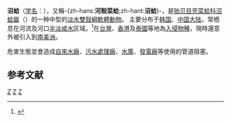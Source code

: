 {{noteTA
|T=zh-cn:沼蛤; zh-tw:河殼菜蛤;
|1=zh-cn:沼蛤; zh-tw:河殼菜蛤;
}}
{{Speciesbox
| image = Mexilhao.gif
| taxon = Limnoperna fortunei
| authority = (Dunker, 1857) {{r|WoRMS_506081}}
| synonyms_ref = {{r|WoRMS_506081}}
| synonyms = 
*''Dreissena siamensis''<small> Morelet, 1866</small>
*''Limnoperna depressa''<small> Brandt & Temcharoen, 1971</small>
*''Limnoperna lemeslei''<small> Rochebrune, 1882</small>
*''Limnoperna supoti''<small> Brandt, 1974</small>
*''Modiola cambodjensis''<small> Clessin, 1889</small>
*''Modiola lacustris''<small> Martens, 1875</small>
*''Mytilus martensi''<small> Neumayer, 1898</small>
*''Volsella fortunei''<small> Dunker, 1857</small>
}}

'''沼蛤'''（[[学名|学名]]：''{{lang|la|Limnoperna fortunei}}''），又稱-{zh-hans:'''河殼菜蛤''';zh-hant:'''沼蛤'''}-，是[[贻贝目|贻贝目]][[壳菜蛤科|壳菜蛤科]][[沼蛤屬|沼蛤屬]]（{{lang|la|''Limnoperna''}}）的一种中型的[[淡水生物|淡水]][[雙殼綱|雙殼綱]][[軟體動物|軟體動物]]。
主要分布于[[韩国|韩国]]、[[中国大陆|中国大陆]]，常栖息在河流及河口[[半淡咸水|半淡咸水]]区域。<ref>{{cite web|url=http://shell.sinica.edu.tw/chinese/shellbase_detail.php?science_no=2227|title=国际贝库：沼蛤|publisher=台湾贝类资料库|accessdate=2009-08-11|archive-date=2015-04-02|archive-url=https://web.archive.org/web/20150402131644/http://shell.sinica.edu.tw/chinese/shellbase_detail.php?science_no=2227|dead-url=no}}</ref>在[[台灣|台灣]]、[[香港|香港]]及[[泰國|泰國]]等地為[[入侵物種|入侵物種]]，現時還意外被引入到[[南美洲|南美洲]]。

危害生態並會造成[[自來水廠|自來水廠]]、[[污水處理廠|污水處理廠]]、[[水庫|水庫]]、[[發電廠|發電廠]]等使用的管道阻塞。

==参考文献==
{{reflist|refs=
<ref name="WoRMS_506081">{{WoRMS |id=506081 |last=Huber |first=Markus |year=2010 |db=Marine Mollusca |title=''Limnoperna fortunei'' (Dunker, 1857)  |accessdate=2012-04-21}}</ref>
}}

{{Commons category|Limnoperna fortunei}}
{{Taxonbar}}
[[Category:殼菜蛤屬|Z]]
[[Category:入侵軟體動物種|Z]]
[[Category:_1857年描述的动物|Z]]